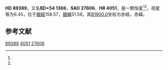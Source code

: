 {{Starbox begin
| name = HD 89389
}}
{{Starbox observe
| epoch = [[J2000.0|J2000.0]]
| constell = {{星座名待查}}<ref name=SIMBAD>{{cite web
 | url=http://simbad.u-strasbg.fr/simbad/sim-id?Ident=HR+4051
 | title =Pulsating variable Star
 | publisher=Centre de Données astronomiques de Strasbourg
 | work=SIMBAD
 | accessdate=2012-07-13}}</ref><ref name=DATA>{{cite web
 | url=http://vizier.u-strasbg.fr/viz-bin/VizieR-5?-out.add=.&-source=5050&-corr=PK=HR&-out.max=9999&HR=4051
 | title=VizieR Detailed Page
 | accessdate=2012-07-13
 | archive-date=2016-03-04
 | archive-url=https://web.archive.org/web/20160304142146/http://vizier.u-strasbg.fr/viz-bin/VizieR-5?-out.add=.&-source=5050&-corr=PK=HR&-out.max=9999&HR=4051
 | dead-url=no
 }}</ref>
| 星官 = 
| ra = {{RA|10|20|14.8}}<ref name=SIMBAD /><ref name=DATA />
| dec = {{DEC|+53|46|45}}<ref name=SIMBAD /><ref name=DATA />
| appmag_v = 6.45<ref name=SIMBAD /><ref name=DATA />
}}
{{Starbox character
| class = F9V<ref name=SIMBAD /><ref name=DATA />
| b-v = 0.54<ref name=SIMBAD /><ref name=DATA />
| u-b = 0.08<ref name=SIMBAD /><ref name=DATA />
| r-i = <ref name=SIMBAD /><ref name=DATA />
| variable = 
}}
{{Starbox astrometry
| radial_v = 0.08
| prop_mo_ra = -21
| parallax = 
| p_error = 
}}
{{Starbox catalog
| names =BD+54 1366，[[SAO星表|SAO]] 27606，[[HD星表|HD]] 89389，[[HR星表|HR]] 4051}}
{{Starbox reference |Simbad=HR+4051}}
{{Starbox end}}

'''HD 89389'''，又名'''BD+54 1366'''，'''SAO 27606'''、'''HR 4051'''，是一颗恒星<ref name=SIMBAD /><ref name=DATA />，视星等为6.45，位于[[銀道座標系|銀經]]158.57，[[銀道座標系|銀緯]]51.58，其[[B1900.0|B1900.0]]坐标为赤經{{RA|10|13|48.4}}，赤緯{{DEC|+54|51.58|46}}。

== 参考文献 ==
{{reflist}}
{{大熊座}}
{{star-stub}}

[[Category:HD和HDE天體|89389]]
[[Category:HR天體|4051]]
[[Category:SAO天體|27606]]